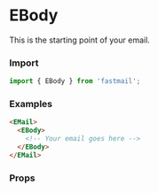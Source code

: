 

<Meta title='Email Design System/Components/eBody' />

# EBody

This is the starting point of your email.

### Import

```js
import { EBody } from 'fastmail';
```

### Examples

```html
<EMail>
  <EBody>
    <!-- Your email goes here -->
  </EBody>
</EMail>
```

### Props

<ArgsTable of={EBody} />

